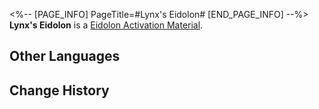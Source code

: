 <%-- [PAGE_INFO]
PageTitle=#Lynx's Eidolon#
[END_PAGE_INFO] --%>
{{Item Infobox
|id          = 11110
|image       = Item Lynx's Eidolon.png
|type        = Eidolon Activation Material
|invCategory = 
|rarity      = 4
|effect      = 
|description = Material for raising Lynx's Eidolon Level.
}}
'''Lynx's Eidolon''' is a [[Eidolon Activation Material]].

==Other Languages==
{{Other Languages
|en   = Lynx's Eidolon
|zhs  = 【玲可】的星魂
|zht  = 【玲可】的星魂
|ja   = 「リンクス」の星魂
|ko   = [링스]의 성혼
|es   = Eidolon de Lynx
|fr   = Eidolon de Lynx
|ru   = Эйдолон Рыси
|th   = Eidolon ของ Lynx
|vi   = Tinh Hồn Của Lynx
|de   = Lynx’ Eidolon
|id   = Lynx's Eidolon
|pt   = Eidolon de Lynx
}}

==Change History==
{{Change History|1.3}}